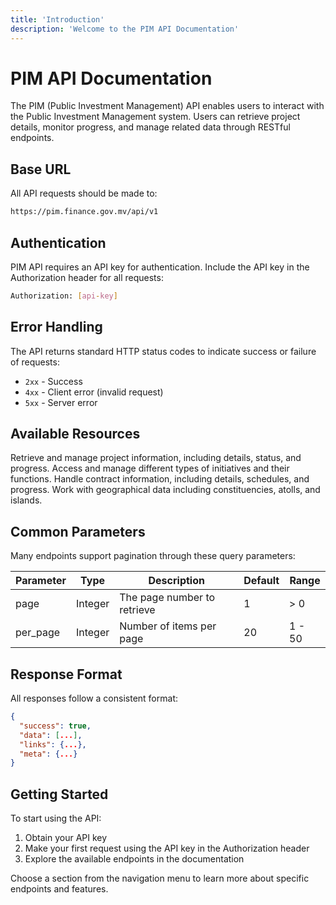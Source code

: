 ```yaml
---
title: 'Introduction'
description: 'Welcome to the PIM API Documentation'
---
```


# PIM API Documentation

The PIM (Public Investment Management) API enables users to interact with the Public Investment Management system. Users can retrieve project details, monitor progress, and manage related data through RESTful endpoints.

## Base URL

All API requests should be made to:

```bash
https://pim.finance.gov.mv/api/v1
```

## Authentication

PIM API requires an API key for authentication. Include the API key in the Authorization header for all requests:

```bash
Authorization: [api-key]
```

## Error Handling

The API returns standard HTTP status codes to indicate success or failure of requests:

- `2xx` - Success
- `4xx` - Client error (invalid request)
- `5xx` - Server error

## Available Resources

<CardGroup>

<Card title="Projects" icon="building">
  Retrieve and manage project information, including details, status, and progress.
</Card>

<Card title="Initiative Functions" icon="list-check">
  Access and manage different types of initiatives and their functions.
</Card>

<Card title="Contracts" icon="file-contract">
  Handle contract information, including details, schedules, and progress.
</Card>

<Card title="Locations" icon="map-location-dot">
  Work with geographical data including constituencies, atolls, and islands.
</Card>

</CardGroup>

## Common Parameters

Many endpoints support pagination through these query parameters:

| Parameter | Type    | Description                     | Default | Range      |
|-----------|---------|--------------------------------|---------|------------|
| page      | Integer | The page number to retrieve    | 1       | > 0        |
| per_page  | Integer | Number of items per page       | 20      | 1 - 50     |

## Response Format

All responses follow a consistent format:

```json
{
  "success": true,
  "data": [...],
  "links": {...},
  "meta": {...}
}
```

## Getting Started

To start using the API:

1. Obtain your API key
2. Make your first request using the API key in the Authorization header
3. Explore the available endpoints in the documentation

Choose a section from the navigation menu to learn more about specific endpoints and features. 